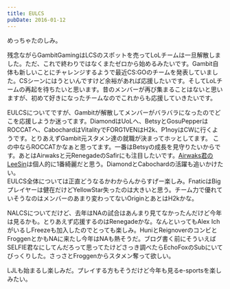 ```yaml
---
title: EULCS
pubDate: 2016-01-12
---
```


めっちゃたのしみ。

残念ながらGambitGamingはLCSのスポットを売ってLoLチームは一旦解散しました。ただ、これで終わりではなくまたゼロから始めるみたいです。Gambit自体も新しいことにチャレンジするようで最近CS:GOのチームを発表していました。CSシーンにはうといんですけど余裕があれば応援したいです。そしてLoLチームの再起を待ちたいと思います。昔のメンバーが再び集まることはないと思いますが、初めて好きになったチームなのでこれからも応援していきたいです。

EULCSについてですが、Gambitが解散してメンバーがバラバラになったのでどこを応援しようか迷ってます。DiamondはUoLへ、BetsyとGosuPepperはROCCATへ、CabochardはVitalityでFORG1VENはH2k、P1noyはCWに行くようです。とりあえずGambit元スタメン達の就職が決まってホッとしてます。 
この中ならROCCATかなぁと思ってます。一番はBetsyの成長を見守りたいからです。あとはAirwaksと元RenegadeのSafirにも注目したいです。[Airwaks君のLeeSin](https://youtu.be/RUDz-_0uQls)は個人的に1番綺麗だと思う。DiamondとCabochardの活躍も追いかけたい。  
EULCS全体については正直どうなるかわからんからすげー楽しみ。FnaticはBigプレイヤーは健在だけどYellowStar失ったのは大きいと思う。チーム力で優れていそうなのはメンバーのあまり変わってないOriginとあとはH2kかな。

NALCSについてだけど、去年はNAの試合はあんまり見てなかったんだけど今年は見るかも。とりあえず応援するのはRenegadeかな。なんといってもAlex IchがいるしFreezeも加入したのでとっても楽しみ。HuniとReignoverのコンビとFroggenとかもNAに来たし今年はNAも熱そうだ。ブログ書く前にそういえばSELFIE君なにしてんだろって思ってたけどさっき調べたらEchoFoxのSubにいてびっくりした。さっさとFroggenからスタメン奪って欲しい。

LJLも始まるし楽しみだ。プレイする方もそうだけど今年も見るe-sportsを楽しみたい。